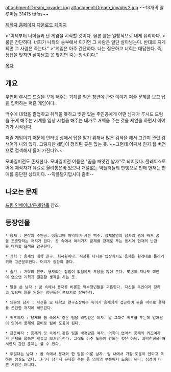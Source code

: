 attachment:Dream_invader.jpg
attachment:Dream_invader2.jpg
~~13개의 알루미늄 31415 ttffss~~

[http://ttkti.ivyro.net/ 제작자 홈페이지]
[http://ttkti.ivyro.net/zeroxe/pds/32988 다운로드 페이지]

>"이제부터 너희들과 난 게임을 시작할 것이다. 물론 룰은 일방적으로 내게 유리하다.
>룰은 간단하다. 너희가 나와의 승부에서 이기면 그 사람은 일단 살아남는다. 반대로 지게 되면 그 사람은 죽는다."
>"게임은 아주 간단하다. 나는 질문하고 너희는 대답한다. 즉, 정답을 맞히면 살아남고 못 맞히면 죽는 방식이다."

[[목차]]
== 개요 ==
우연히 루시드 드림을 꾸게 해주는 기계를 얻은 청년에 관한 이야기 퍼즐 문제를 보고 답을 입력하는 퍼즐 게임이다. 

백수에 대학을 졸업하고 취직을 못하고 빚만 있는 주인공에게 어떤 남자가 루시드 드림을 꾸게 해주는 기계를 임상 시험을 해주는 대가로 거액을 주는 것을 제안을 하면서 이야기가 시작된다. 

퍼즐 게임이기 때문에 인터넷 상에서 답을 알기 위해서 많은 검색을 해서 그런지 관련 검색어가 나와 있다. 그렇지만 해답이 정리된 곳은 없는 듯. ~~그런데 어째서 인지 웹 버전으로 검색해서 들어 가진다?~~

모바일버전도 존재한다. 모바일버전 이름은 "꿈을 빼앗긴 남자"로 되어있다. 플레이스토어에 제작자가 유료로 올려놓은바 있으나 개념없는 악플러들의 만행으로 인해 현재는 판매를 중단한 상태이다. --악플달지맙시다 좀!!!--

== 나오는 문제 ==
[[드림 인베이더/문제]]항목 참조

== 등장인물 ==

 * 용재 : 본작의 주인공. 생활고에 허덕이며 사는 백수. 정체불명의 남자의 꾐에 빠져 꿈을 조종당하는 처지가 된다. 꿈 속에서 여러가지 문제를 강제로 푸는 동시에 현재의 난관을 타파할 묘책을 강구한다.

 * 기혁 : 용재의 대학 친구. 회사원이다. 직장을 다니는 입장에서도 용재를 원래대로 돌리기위해 고군분투한다. 머리가 굉장히 좋다.

 * 슬기 : 기혁의 친구. 용재와는 접점이 없음에도 도움을 많이 준다. 몇년이 지나도 애인이 없으면 기혁과 결혼할 생각을 하는 듯.

 * 탈을 쓴 남자 : 꿈 속에서 용재를 비롯한 백수청년들을 괴롭힌다. 자신을 주인이라 칭하고 있으며 말을 안듣는 청년들은 본보기로 살해한다.

 * 의문의 남자 : 자신을 모 대학교 연구소장이라 속이거 용재에게 접근하여 돈을 미끼로 용재를 곤란한 처지에 빠뜨린다.

 * 퀴즈여자 : 용재와 꿈 속에서 같은 팀을 배정받은 여자. 말 그대로 퀴즈를 푸는데 일가견이 있어서 용재와 콤비로 팀에 도움이 된다.

 * 잠옷여자 : 용재와 꿈 속에서 같은 팀을 배정받은 여자. 의욕이 없어서 용재와 퀴즈여자가 문제를 풀동안 넋놓고 보기만 한다. 그래도 아주 도움이 안되는 것은 아님. 과학전공을 해서인지 관련 문제는 풀 수 있다.

 * 투덜대는 남자 : 꿈 속에서 용재와 한 팀을 이룬 남자. 팀 내에서 가장 도움이 안되고 욱하는 성질도 있다. 그러나 삼국지 문제를 푸는 등 의외의 부분에서 도움이 된다. 심성이 나쁜 사람은 아니다.
